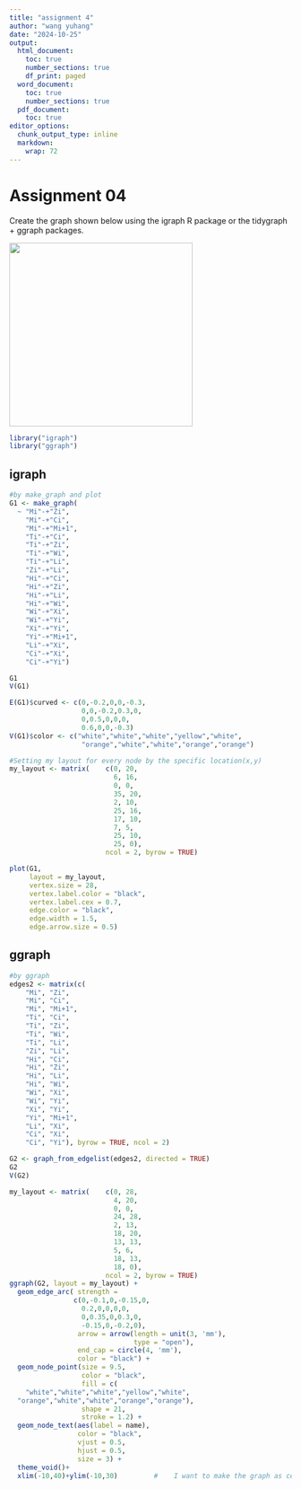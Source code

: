 ```yaml
---
title: "assignment 4"
author: "wang yuhang"
date: "2024-10-25"
output:
  html_document:
    toc: true
    number_sections: true
    df_print: paged
  word_document:
    toc: true
    number_sections: true
  pdf_document:
    toc: true
editor_options: 
  chunk_output_type: inline
  markdown: 
    wrap: 72
---
```


# Assignment 04

Create the graph shown below using the igraph R package or the tidygraph + ggraph packages.

![](images/p1.png){width="327"}

```r
library("igraph")
library("ggraph")
```

## igraph

```r
#by make_graph and plot
G1 <- make_graph(
  ~ "Mi"-+"Zi", 
    "Mi"-+"Ci", 
    "Mi"-+"Mi+1", 
    "Ti"-+"Ci",
    "Ti"-+"Zi",
    "Ti"-+"Wi",
    "Ti"-+"Li",
    "Zi"-+"Li",
    "Hi"-+"Ci",
    "Hi"-+"Zi",
    "Hi"-+"Li",
    "Hi"-+"Wi",
    "Wi"-+"Xi",
    "Wi"-+"Yi",
    "Xi"-+"Yi",
    "Yi"-+"Mi+1",
    "Li"-+"Xi",
    "Ci"-+"Xi", 
    "Ci"-+"Yi")
```

```r
G1
V(G1)
```

```r
E(G1)$curved <- c(0,-0.2,0,0,-0.3,
                  0,0,-0.2,0.3,0,
                  0,0.5,0,0,0,
                  0.6,0,0,-0.3)
V(G1)$color <- c("white","white","white","yellow","white",
                  "orange","white","white","orange","orange")

#Setting my layout for every node by the specific location(x,y)
my_layout <- matrix(    c(0, 20,   
                          6, 16,   
                          0, 0,   
                          35, 20,   
                          2, 10,   
                          25, 16,
                          17, 10,
                          7, 5,
                          25, 10,
                          25, 0),  
                        ncol = 2, byrow = TRUE)

plot(G1,
     layout = my_layout, 
     vertex.size = 28,                 
     vertex.label.color = "black",
     vertex.label.cex = 0.7,
     edge.color = "black",              
     edge.width = 1.5,
     edge.arrow.size = 0.5)
```

## ggraph

```r
#by ggraph
edges2 <- matrix(c(
    "Mi", "Zi", 
    "Mi", "Ci", 
    "Mi", "Mi+1", 
    "Ti", "Ci",
    "Ti", "Zi",
    "Ti", "Wi",
    "Ti", "Li",
    "Zi", "Li",
    "Hi", "Ci",
    "Hi", "Zi",
    "Hi", "Li",
    "Hi", "Wi",
    "Wi", "Xi",
    "Wi", "Yi",
    "Xi", "Yi",
    "Yi", "Mi+1",
    "Li", "Xi",
    "Ci", "Xi", 
    "Ci", "Yi"), byrow = TRUE, ncol = 2)
```

```r
G2 <- graph_from_edgelist(edges2, directed = TRUE)
G2
V(G2)
```

```r
my_layout <- matrix(    c(0, 28,   
                          4, 20,   
                          0, 0,   
                          24, 28,   
                          2, 13,   
                          18, 20,
                          13, 13,
                          5, 6,
                          18, 13,
                          18, 0),  
                        ncol = 2, byrow = TRUE)
ggraph(G2, layout = my_layout) +        
  geom_edge_arc( strength = 
                c(0,-0.1,0,-0.15,0,
                  0.2,0,0,0,0,
                  0,0.35,0,0.3,0,
                  -0.15,0,-0.2,0),
                 arrow = arrow(length = unit(3, 'mm'),
                               type = "open"),
                 end_cap = circle(4, 'mm'),            
                 color = "black") +                      
  geom_node_point(size = 9.5, 
                  color = "black",
                  fill = c(
    "white","white","white","yellow","white",
  "orange","white","white","orange","orange"), 
                  shape = 21,       
                  stroke = 1.2) +   
  geom_node_text(aes(label = name), 
                 color = "black",
                 vjust = 0.5, 
                 hjust = 0.5, 
                 size = 3) +
  theme_void()+                    
  xlim(-10,40)+ylim(-10,30)         #    I want to make the graph as center
```

